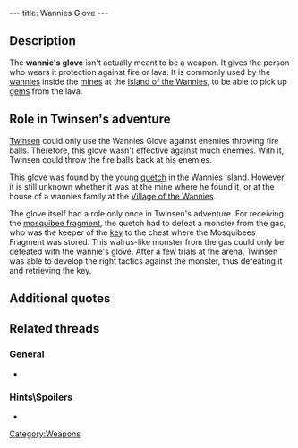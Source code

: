 ---
title: Wannies Glove
---

{{Weapon|
Name=Blowgun|
Image=Glove.gif|
Enemy=Fire balls|
Rate=Fast|
Damage=None|
Range=Melee}}

{{Quote|
Quote=With this Wannie's glove, you can now touch the fire. This will allow you to throw back the fireballs that the monsters from the gas hurl at you.|
Character=Official description}}

==Description==
The '''wannie's glove''' isn't actually meant to be a weapon. It gives the person who wears it protection against fire or lava. It is commonly used by the [[wannies]] inside the [[mines]] at the [[Island of the Wannies]], to be able to pick up [[gems]] from the lava.

==Role in Twinsen's adventure==
[[Twinsen]] could only use the Wannies Glove against enemies throwing fire balls. Therefore, this glove wasn't effective against much enemies. With it, Twinsen could throw the fire balls back at his enemies.

This glove was found by the young [[quetch]] in the Wannies Island. However, it is still unknown whether it was at the mine where he found it, or at the house of a wannies family at the [[Village of the Wannies]].

The glove itself had a role only once in Twinsen's adventure. For receiving the [[mosquibee fragment]], the quetch had to defeat a monster from the gas, who was the keeper of the [[key]] to the chest where the Mosquibees Fragment was stored. This walrus-like monster from the gas could only be defeated with the wannie's glove. After a few trials at the arena, Twinsen was able to develop the right tactics against the monster, thus defeating it and retrieving the key.

==Additional quotes==
{{Quote|
Quote=You just found a Wannie's Glove. Use it to repell the fireballs your ennemies throw at you.|
Character=When Twinsen found the glove}}
{{Quote|
Quote=Hmmf! Lost my glove somewhere in the mine. Now I can't reach into the lava to grab up the gems.|
Character=A miner}}
{{Quote|
Quote=I'm in a bind, I've lost my glove somewhere in the mine. With it, I can catch the pieces of lava and the balls of fire, I can even pitch them back. Everybody has one, to extract gems.|
Character=A miner}}

==Related threads==
===General===
* {{thread|id=6481|title=Wannie Glove...}}

===Hints\Spoilers===
* {{thread|id=9292|title=Wannie's glove}}

[[Category:Weapons]]
